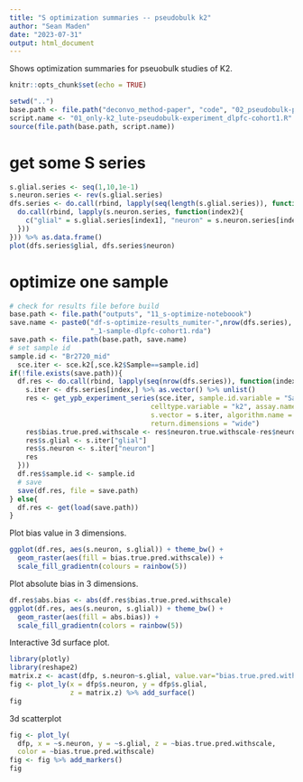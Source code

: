```yaml
---
title: "S optimization summaries -- pseudobulk k2"
author: "Sean Maden"
date: "2023-07-31"
output: html_document
---
```


Shows optimization summaries for pseuobulk studies of K2.

```r
knitr::opts_chunk$set(echo = TRUE)
```

```r
setwd("..")
base.path <- file.path("deconvo_method-paper", "code", "02_pseudobulk-predictions")
script.name <- "01_only-k2_lute-pseudobulk-experiment_dlpfc-cohort1.R"
source(file.path(base.path, script.name))
```

# get some S series

```r
s.glial.series <- seq(1,10,1e-1)
s.neuron.series <- rev(s.glial.series)
dfs.series <- do.call(rbind, lapply(seq(length(s.glial.series)), function(index1){
  do.call(rbind, lapply(s.neuron.series, function(index2){
    c("glial" = s.glial.series[index1], "neuron" = s.neuron.series[index2])
  }))
})) %>% as.data.frame()
plot(dfs.series$glial, dfs.series$neuron)
```

# optimize one sample

```r
# check for results file before build
base.path <- file.path("outputs", "11_s-optimize-noteboook")
save.name <- paste0("df-s-optimize-results_numiter-",nrow(dfs.series),
                    "_1-sample-dlpfc-cohort1.rda")
save.path <- file.path(base.path, save.name)
# set sample id
sample.id <- "Br2720_mid"
  sce.iter <- sce.k2[,sce.k2$Sample==sample.id]
if(!file.exists(save.path)){
  df.res <- do.call(rbind, lapply(seq(nrow(dfs.series)), function(index){
    s.iter <- dfs.series[index,] %>% as.vector() %>% unlist()
    res <- get_ypb_experiment_series(sce.iter, sample.id.variable = "Sample", 
                                   celltype.variable = "k2", assay.name = "logcounts",
                                   s.vector = s.iter, algorithm.name = "nnls",
                                   return.dimensions = "wide")
    res$bias.true.pred.withscale <- res$neuron.true.withscale-res$neuron.pred.withscale
    res$s.glial <- s.iter["glial"]
    res$s.neuron <- s.iter["neuron"]
    res
  }))
  df.res$sample.id <- sample.id
  # save
  save(df.res, file = save.path)
} else{
  df.res <- get(load(save.path))
}
```

Plot bias value in 3 dimensions.

```r
ggplot(df.res, aes(s.neuron, s.glial)) + theme_bw() +
  geom_raster(aes(fill = bias.true.pred.withscale)) +
  scale_fill_gradientn(colours = rainbow(5))
```

Plot absolute bias in 3 dimensions.

```r
df.res$abs.bias <- abs(df.res$bias.true.pred.withscale)
ggplot(df.res, aes(s.neuron, s.glial)) + theme_bw() +
  geom_raster(aes(fill = abs.bias)) +
  scale_fill_gradientn(colors = rainbow(5))
```

Interactive 3d surface plot.

```r
library(plotly)
library(reshape2)
matrix.z <- acast(dfp, s.neuron~s.glial, value.var="bias.true.pred.withscale")
fig <- plot_ly(x = dfp$s.neuron, y = dfp$s.glial, 
               z = matrix.z) %>% add_surface()
fig
```
3d scatterplot

```r
fig <- plot_ly(
  dfp, x = ~s.neuron, y = ~s.glial, z = ~bias.true.pred.withscale, 
  color = ~bias.true.pred.withscale)
fig <- fig %>% add_markers()
fig
```


